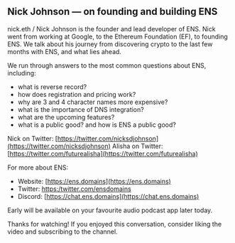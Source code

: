 ## Nick Johnson — on founding and building ENS

nick.eth / Nick Johnson is the founder and lead developer of ENS. Nick went from working at Google, to the Ethereum Foundation (EF), to founding ENS. We talk about his journey from discovering crypto to the last few months with ENS, and what lies ahead.

We run through answers to the most common questions about ENS, including:
- what is reverse record?
- how does registration and pricing work?
- why are 3 and 4 character names more expensive?
- what is the importance of DNS integration?
- what are the upcoming features?
- what is a public good? and how is ENS a public good?

Nick on Twitter: [https://twitter.com/nicksdjohnson](https://twitter.com/nicksdjohnson)
Alisha on Twitter: [https://twitter.com/futurealisha](https://twitter.com/futurealisha)

For more about ENS:
- Website: [https://ens.domains](https://ens.domains)
- Twitter: [https:/twitter.com/ensdomains](https:/twitter.com/ensdomains)
- Discord: [https://chat.ens.domains](https://chat.ens.domains)

Early will be available on your favourite audio podcast app later today. 

Thanks for watching! If you enjoyed this conversation, consider liking the video and subscribing to the channel.
